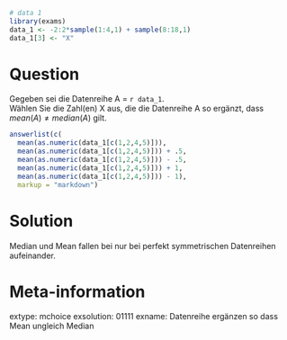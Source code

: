 ```r
# data 1
library(exams)
data_1 <- -2:2*sample(1:4,1) + sample(8:18,1)
data_1[3] <- "X"
```

Question
========
Gegeben sei die Datenreihe A = `r data_1`.  
Wählen Sie die Zahl(en) X aus, die die Datenreihe A so ergänzt, dass $mean(A) \ne median(A)$ gilt.


```r
answerlist(c(
  mean(as.numeric(data_1[c(1,2,4,5)])),
  mean(as.numeric(data_1[c(1,2,4,5)])) + .5,
  mean(as.numeric(data_1[c(1,2,4,5)])) - .5,
  mean(as.numeric(data_1[c(1,2,4,5)])) + 1,
  mean(as.numeric(data_1[c(1,2,4,5)])) - 1),
  markup = "markdown")
```


Solution
=========
Median und Mean fallen bei nur bei perfekt symmetrischen Datenreihen aufeinander.

Meta-information
================
extype: mchoice
exsolution: 01111
exname: Datenreihe ergänzen so dass Mean ungleich Median
